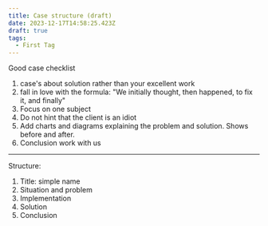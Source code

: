 ```yaml
---
title: Case structure (draft)
date: 2023-12-17T14:58:25.423Z
draft: true
tags:
  - First Tag
---
```


Good case checklist

1. case's about solution rather than your excellent work
2. fall in love with the formula: "We initially thought, then happened, to fix it, and finally"
3. Focus on one subject
4. Do not hint that the client is an idiot
5. Add charts and diagrams explaining the problem and solution. Shows before and after.
6. Conclusion work with us

***

Structure:

1. Title: simple name
2. Situation and problem
3. Implementation
4. Solution
5. Conclusion
